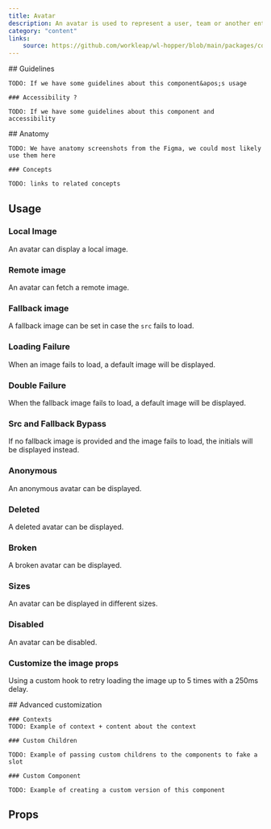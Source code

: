 ```yaml
---
title: Avatar
description: An avatar is used to represent a user, team or another entity.
category: "content"
links:
    source: https://github.com/workleap/wl-hopper/blob/main/packages/components/src/Avatar/src/Avatar.tsx
---
```


<Example src="Avatar/docs/preview" isOpen />

<FeatureFlag flag="next">
    ## Guidelines

    TODO: If we have some guidelines about this component&apos;s usage

    ### Accessibility ?

    TODO: If we have some guidelines about this component and accessibility
</FeatureFlag>

<FeatureFlag flag="rc">
    ## Anatomy

    TODO: We have anatomy screenshots from the Figma, we could most likely use them here

    ### Concepts

    TODO: links to related concepts
</FeatureFlag>

## Usage

### Local Image

An avatar can display a local image.

<Example src="Avatar/docs/localImage" />

### Remote image

An avatar can fetch a remote image.

<Example src="Avatar/docs/remoteImage" />

### Fallback image

A fallback image can be set in case the `src` fails to load.

<Example src="Avatar/docs/fallbackImage" />

### Loading Failure

When an image fails to load, a default image will be displayed.

<Example src="Avatar/docs/brokenImage" />

### Double Failure

When the fallback image fails to load, a default image will be displayed.

<Example src="Avatar/docs/brokenImageWithBothFailing" />

### Src and Fallback Bypass

If no fallback image is provided and the image fails to load, the initials will be displayed instead.

<Example src="Avatar/docs/brokenImageWithNoFallback" />

### Anonymous

An anonymous avatar can be displayed.

<Example src="Avatar/docs/anonymous" />

### Deleted

A deleted avatar can be displayed.

<Example src="Avatar/docs/deleted" />

### Broken

A broken avatar can be displayed.

<Example src="Avatar/docs/broken" />

### Sizes

An avatar can be displayed in different sizes.

<Example src="Avatar/docs/sizes" />

### Disabled

An avatar can be disabled.

<Example src="Avatar/docs/disabled" />

### Customize the image props

Using a custom hook to retry loading the image up to 5 times with a 250ms delay.

<Example src="Avatar/docs/customization" />

<FeatureFlag flag="next">
    ## Advanced customization

    ### Contexts
    TODO: Example of context + content about the context

    ### Custom Children

    TODO: Example of passing custom childrens to the components to fake a slot

    ### Custom Component

    TODO: Example of creating a custom version of this component
</FeatureFlag>

## Props

<PropTable component="Avatar" />
